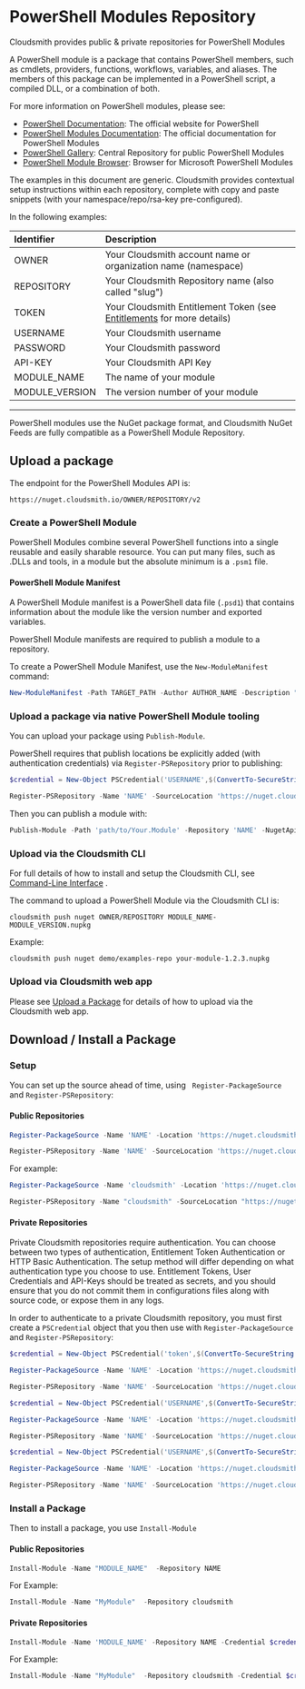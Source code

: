 
# PowerShell Modules Repository

Cloudsmith provides public & private repositories for PowerShell Modules

A PowerShell module is a package that contains PowerShell members, such as cmdlets, providers, functions, workflows, variables, and aliases. The members of this package can be implemented in a PowerShell script, a compiled DLL, or a combination of both.

For more information on PowerShell modules, please see:

- [PowerShell Documentation](https://docs.microsoft.com/en-gb/powershell/): The official website for PowerShell
- [PowerShell Modules Documentation](https://docs.microsoft.com/en-us/powershell/module/microsoft.powershell.core/about/about_modules?view=powershell-7.1): The official documentation for PowerShell Modules
- [PowerShell Gallery](https://www.powershellgallery.com/): Central Repository for public PowerShell Modules
- [PowerShell Module Browser](https://docs.microsoft.com/en-us/powershell/module/): Browser for Microsoft PowerShell Modules

<Note variant="note" headline="Contextual Documentation">
The examples in this document are generic. Cloudsmith provides contextual setup instructions within each repository, complete with copy and paste snippets (with your namespace/repo/rsa-key pre-configured).
</Note>


In the following examples: 

| Identifier     | Description                                                                               |
| :------------- | :---------------------------------------------------------------------------------------- |
| OWNER          | Your Cloudsmith account name or organization name (namespace)                             |
| REPOSITORY     | Your Cloudsmith Repository name (also called "slug")                                      |
| TOKEN          | Your Cloudsmith Entitlement Token (see [Entitlements](/software-distribution/entitlement-tokens) for more details) |
| USERNAME       | Your Cloudsmith username                                                                  |
| PASSWORD       | Your Cloudsmith password                                                                  |
| API-KEY        | Your Cloudsmith API Key                                                                   |
| MODULE_NAME    | The name of your module                                                                   |
| MODULE_VERSION | The version number of your module                                                         |

***

PowerShell modules use the NuGet package format, and Cloudsmith NuGet Feeds are fully compatible as a PowerShell Module Repository.

## Upload a  package

The endpoint for the PowerShell Modules API is:

```
https://nuget.cloudsmith.io/OWNER/REPOSITORY/v2
```

### Create a PowerShell Module

PowerShell Modules combine several PowerShell functions into a single reusable and easily sharable resource. You can put many files, such as .DLLs and tools, in a module but the absolute minimum is a `.psm1` file.

#### PowerShell Module Manifest

A PowerShell Module manifest is a PowerShell data file (`.psd1`) that contains information about the module like the version number and exported variables.

<Note variant="note" headline="Note">
PowerShell Module manifests are required to publish a module to a repository.
</Note>

To create a PowerShell Module Manifest, use the `New-ModuleManifest` command: 

```powershell
New-ModuleManifest -Path TARGET_PATH -Author AUTHOR_NAME -Description "MODULE_DESCRIPTION" 
```

### Upload a package via native PowerShell Module tooling

You can upload your package using `Publish-Module`.  

PowerShell requires that publish locations be explicitly added (with authentication credentials) via `Register-PSRepository` prior to publishing:

```powershell
$credential = New-Object PSCredential('USERNAME',$(ConvertTo-SecureString 'API-KEY' -AsPlainText -Force))
```

```powershell
Register-PSRepository -Name 'NAME' -SourceLocation 'https://nuget.cloudsmith.io/OWNER/REPOSITORY/v2/' -PublishLocation 'https://nuget.cloudsmith.io/OWNER/REPOSITORY/v2/' -InstallationPolicy 'trusted' -Credential $credential
```

Then you can publish a module with: 

```powershell
Publish-Module -Path 'path/to/Your.Module' -Repository 'NAME' -NugetApiKey 'API-KEY'
```

### Upload via the Cloudsmith CLI

For full details of how to install and setup the Cloudsmith CLI, see [Command-Line Interface](/developer-tools/cli) .

The command to upload a PowerShell Module via the Cloudsmith CLI is:

```shell
cloudsmith push nuget OWNER/REPOSITORY MODULE_NAME-MODULE_VERSION.nupkg
```

Example:

```shell
cloudsmith push nuget demo/examples-repo your-module-1.2.3.nupkg
```

### Upload via Cloudsmith web app

Please see [Upload a Package](/artifact-management/package-upload#upload-via-website-ui) for details of how to upload via the Cloudsmith web app. 

## Download / Install a Package

### Setup

You can set up the source ahead of time, using ` Register-PackageSource` and `Register-PSRepository`:

#### Public Repositories

```powershell
Register-PackageSource -Name 'NAME' -Location 'https://nuget.cloudsmith.io/OWNER/REPOSITORY/v2/' -Trusted -ProviderName NuGet
```

```powershell
Register-PSRepository -Name 'NAME' -SourceLocation 'https://nuget.cloudsmith.io/OWNER/REPOSITORY/v2/' -InstallationPolicy 'trusted'
```

For example: 

```powershell
Register-PackageSource -Name 'cloudsmith' -Location 'https://nuget.cloudsmith.io/demo/examples-repo/v2/' -Trusted -ProviderName NuGet
```

```powershell
Register-PSRepository -Name "cloudsmith" -SourceLocation "https://nuget.cloudsmith.io/demo/examples-repo-public/v2" -InstallationPolicy 'trusted'
```

#### Private Repositories

<Note variant="note" headline="Private Repositories">
Private Cloudsmith repositories require authentication.  You can choose between two types of authentication, Entitlement Token Authentication or HTTP Basic Authentication. 
The setup method will differ depending on what authentication type you choose to use.
</Note>

<Note variant="warning" headline="Warning">
Entitlement Tokens, User Credentials and API-Keys should be treated as secrets, and you should ensure that you do not commit them in configurations files along with source code, or expose them in any logs.
</Note>

In order to authenticate to a private Cloudsmith repository, you must first create a `PSCredential` object that you then use with `Register-PackageSource` and  `Register-PSRepository`:

```powershell Entitlement Token
$credential = New-Object PSCredential('token',$(ConvertTo-SecureString 'TOKEN' -AsPlainText -Force))

Register-PackageSource -Name 'NAME' -Location 'https://nuget.cloudsmith.io/OWNER/REPOSITORY/v2/' -Trusted -ProviderName NuGet -Credential $credential

Register-PSRepository -Name 'NAME' -SourceLocation 'https://nuget.cloudsmith.io/OWNER/REPOSITORY/v2/' -InstallationPolicy 'trusted' -Credential $credential
```
```powershell Username & Password
$credential = New-Object PSCredential('USERNAME',$(ConvertTo-SecureString 'PASSWORD' -AsPlainText -Force))

Register-PackageSource -Name 'NAME' -Location 'https://nuget.cloudsmith.io/OWNER/REPOSITORY/v2/' -Trusted -ProviderName NuGet -Credential $credential

Register-PSRepository -Name 'NAME' -SourceLocation 'https://nuget.cloudsmith.io/OWNER/REPOSITORY/v2/' -InstallationPolicy 'trusted' -Credential $credential
```
```powershell Username & API-Key
$credential = New-Object PSCredential('USERNAME',$(ConvertTo-SecureString 'API-KEY' -AsPlainText -Force))

Register-PackageSource -Name 'NAME' -Location 'https://nuget.cloudsmith.io/OWNER/REPOSITORY/v2/' -Trusted -ProviderName NuGet -Credential $credential

Register-PSRepository -Name 'NAME' -SourceLocation 'https://nuget.cloudsmith.io/OWNER/REPOSITORY/v2/' -InstallationPolicy 'trusted' -Credential $credential
```

### Install a Package

Then to install a package, you use `Install-Module`

#### Public Repositories

```powershell
Install-Module -Name "MODULE_NAME"  -Repository NAME
```

For Example: 

```powershell
Install-Module -Name "MyModule"  -Repository cloudsmith
```

#### Private  Repositories

```powershell
Install-Module -Name 'MODULE_NAME' -Repository NAME -Credential $credential
```

For Example: 

```powershell
Install-Module -Name "MyModule"  -Repository cloudsmith -Credential $credential
```
